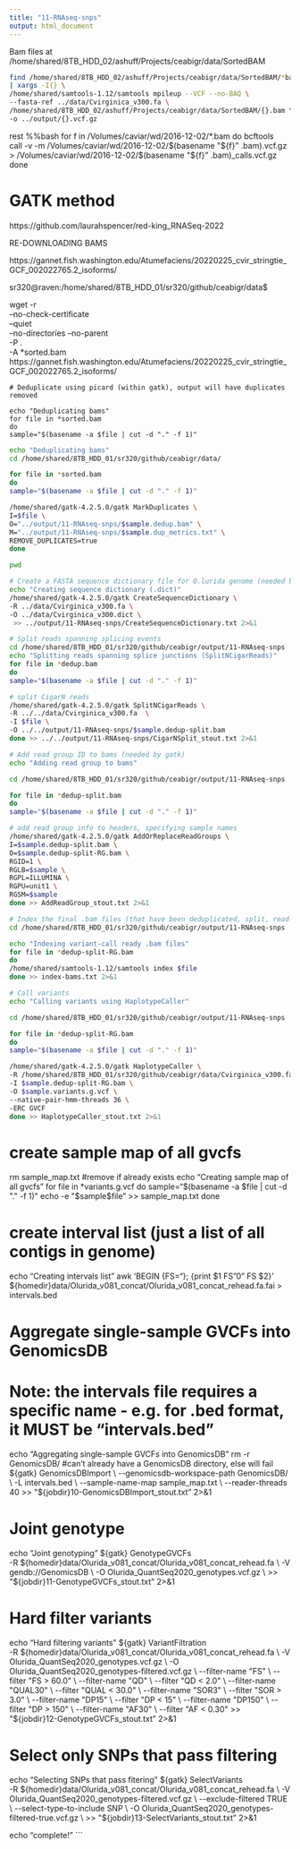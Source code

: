 ```yaml
---
title: "11-RNAseq-snps"
output: html_document
---
```


Bam files at 
/home/shared/8TB_HDD_02/ashuff/Projects/ceabigr/data/SortedBAM
```bash
find /home/shared/8TB_HDD_02/ashuff/Projects/ceabigr/data/SortedBAM/*bam | xargs basename -s .bam \
| xargs -I{} \
/home/shared/samtools-1.12/samtools mpileup --VCF --no-BAQ \
--fasta-ref ../data/Cvirginica_v300.fa \
/home/shared/8TB_HDD_02/ashuff/Projects/ceabigr/data/SortedBAM/{}.bam \
-o ../output/{}.vcf.gz
```
rest
%%bash
for f in /Volumes/caviar/wd/2016-12-02/*.bam
do
bcftools \
call -v -m /Volumes/caviar/wd/2016-12-02/$(basename "${f}" .bam).vcf.gz \
> /Volumes/caviar/wd/2016-12-02/$(basename "${f}" .bam)_calls.vcf.gz
done



# GATK method

https://github.com/laurahspencer/red-king_RNASeq-2022


RE-DOWNLOADING BAMS


https://gannet.fish.washington.edu/Atumefaciens/20220225_cvir_stringtie_GCF_002022765.2_isoforms/

sr320@raven:/home/shared/8TB_HDD_01/sr320/github/ceabigr/data$ 

wget -r \
--no-check-certificate \
--quiet \
--no-directories --no-parent \
-P . \
-A *sorted.bam  \
https://gannet.fish.washington.edu/Atumefaciens/20220225_cvir_stringtie_GCF_002022765.2_isoforms/



```
# Deduplicate using picard (within gatk), output will have duplicates removed 

echo "Deduplicating bams"
for file in *sorted.bam
do
sample="$(basename -a $file | cut -d "." -f 1)"
```

```bash
echo "Deduplicating bams"
cd /home/shared/8TB_HDD_01/sr320/github/ceabigr/data/

for file in *sorted.bam
do
sample="$(basename -a $file | cut -d "." -f 1)"

/home/shared/gatk-4.2.5.0/gatk MarkDuplicates \
I=$file \
O="../output/11-RNAseq-snps/$sample.dedup.bam" \
M="../output/11-RNAseq-snps/$sample.dup_metrics.txt" \
REMOVE_DUPLICATES=true
done
```

```bash
pwd
```


```bash
# Create a FASTA sequence dictionary file for O.lurida genome (needed by gatk)
echo "Creating sequence dictionary (.dict)" 
/home/shared/gatk-4.2.5.0/gatk CreateSequenceDictionary \
-R ../data/Cvirginica_v300.fa \
-O ../data/Cvirginica_v300.dict \
 >> ../output/11-RNAseq-snps/CreateSequenceDictionary.txt 2>&1
```


```bash
# Split reads spanning splicing events 
cd /home/shared/8TB_HDD_01/sr320/github/ceabigr/output/11-RNAseq-snps
echo "Splitting reads spanning splice junctions (SplitNCigarReads)"
for file in *dedup.bam
do
sample="$(basename -a $file | cut -d "." -f 1)"

# split CigarN reads
/home/shared/gatk-4.2.5.0/gatk SplitNCigarReads \
-R ../../data/Cvirginica_v300.fa  \
-I $file \
-O ../../output/11-RNAseq-snps/$sample.dedup-split.bam
done >> ../../output/11-RNAseq-snps/CigarNSplit_stout.txt 2>&1


```

```bash
# Add read group ID to bams (needed by gatk)
echo "Adding read group to bams" 

cd /home/shared/8TB_HDD_01/sr320/github/ceabigr/output/11-RNAseq-snps

for file in *dedup-split.bam
do
sample="$(basename -a $file | cut -d "." -f 1)"

# add read group info to headers, specifying sample names 
/home/shared/gatk-4.2.5.0/gatk AddOrReplaceReadGroups \
I=$sample.dedup-split.bam \
O=$sample.dedup-split-RG.bam \
RGID=1 \
RGLB=$sample \
RGPL=ILLUMINA \
RGPU=unit1 \
RGSM=$sample
done >> AddReadGroup_stout.txt 2>&1
```



```bash

# Index the final .bam files (that have been deduplicated, split, read-group added)
cd /home/shared/8TB_HDD_01/sr320/github/ceabigr/output/11-RNAseq-snps

echo "Indexing variant-call ready .bam files"
for file in *dedup-split-RG.bam
do
/home/shared/samtools-1.12/samtools index $file 
done >> index-bams.txt 2>&1
```

```bash
# Call variants 
echo "Calling variants using HaplotypeCaller"

cd /home/shared/8TB_HDD_01/sr320/github/ceabigr/output/11-RNAseq-snps

for file in *dedup-split-RG.bam
do
sample="$(basename -a $file | cut -d "." -f 1)"

/home/shared/gatk-4.2.5.0/gatk HaplotypeCaller \
-R /home/shared/8TB_HDD_01/sr320/github/ceabigr/data/Cvirginica_v300.fa \
-I $sample.dedup-split-RG.bam \
-O $sample.variants.g.vcf \
--native-pair-hmm-threads 36 \
-ERC GVCF
done >> HaplotypeCaller_stout.txt 2>&1
```


# create sample map of all gvcfs
rm sample_map.txt  #remove if already exists 
echo "Creating sample map of all gvcfs"
for file in *variants.g.vcf
do
sample="$(basename -a $file | cut -d "." -f 1)"
echo -e "$sample\t$file" >> sample_map.txt
done

# create interval list (just a list of all contigs in genome)
echo "Creating intervals list"
awk 'BEGIN {FS="\t"}; {print $1 FS "0" FS $2}' ${homedir}data/Olurida_v081_concat/Olurida_v081_concat_rehead.fa.fai > intervals.bed 

# Aggregate single-sample GVCFs into GenomicsDB
# Note: the intervals file requires a specific name - e.g. for .bed format, it MUST be "intervals.bed"
echo "Aggregating single-sample GVCFs into GenomicsDB"
rm -r GenomicsDB/ #can't already have a GenomicsDB directory, else will fail 
${gatk} GenomicsDBImport \
--genomicsdb-workspace-path GenomicsDB/ \
-L intervals.bed \
--sample-name-map sample_map.txt \
--reader-threads 40 >> "${jobdir}10-GenomicsDBImport_stout.txt" 2>&1

# Joint genotype 
echo "Joint genotyping"
${gatk} GenotypeGVCFs \
-R ${homedir}data/Olurida_v081_concat/Olurida_v081_concat_rehead.fa \
-V gendb://GenomicsDB \
-O Olurida_QuantSeq2020_genotypes.vcf.gz \
>> "${jobdir}11-GenotypeGVCFs_stout.txt" 2>&1

# Hard filter variants 
echo "Hard filtering variants"
${gatk} VariantFiltration \
-R ${homedir}data/Olurida_v081_concat/Olurida_v081_concat_rehead.fa \
-V Olurida_QuantSeq2020_genotypes.vcf.gz \
-O Olurida_QuantSeq2020_genotypes-filtered.vcf.gz \
--filter-name "FS" \
--filter "FS > 60.0" \
--filter-name "QD" \
--filter "QD < 2.0" \
--filter-name "QUAL30" \
--filter "QUAL < 30.0" \
--filter-name "SOR3" \
--filter "SOR > 3.0" \
--filter-name "DP15" \
--filter "DP < 15" \
--filter-name "DP150" \
--filter "DP > 150" \
--filter-name "AF30" \
--filter "AF < 0.30" >> "${jobdir}12-GenotypeGVCFs_stout.txt" 2>&1

# Select only SNPs that pass filtering
echo "Selecting SNPs that pass fitering"
${gatk} SelectVariants \
-R ${homedir}data/Olurida_v081_concat/Olurida_v081_concat_rehead.fa \
-V Olurida_QuantSeq2020_genotypes-filtered.vcf.gz \
--exclude-filtered TRUE \
--select-type-to-include SNP \
-O Olurida_QuantSeq2020_genotypes-filtered-true.vcf.gz \
 >> "${jobdir}13-SelectVariants_stout.txt" 2>&1

echo "complete!"
```




